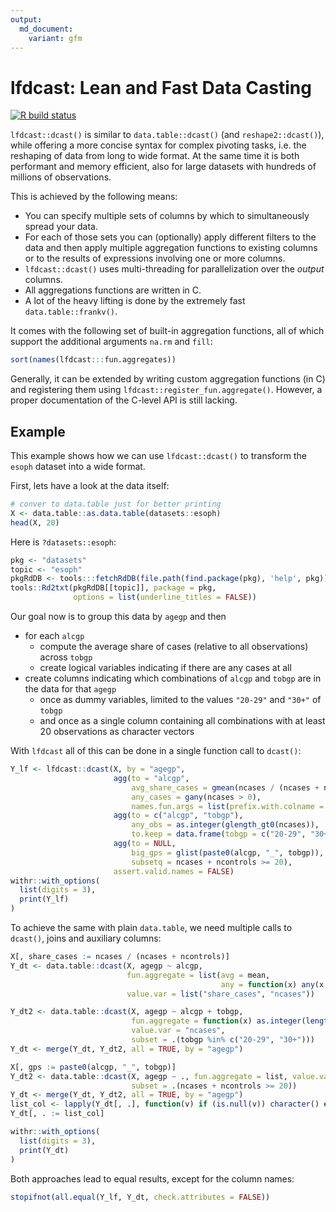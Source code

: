 ```yaml
---
output:
  md_document:
    variant: gfm
---
```


# lfdcast: Lean and Fast Data Casting

[![R build status](https://github.com/akersting/lfdcast/R-CMD-check/badge.svg)](https://github.com/akersting/lfdcast/actions?workflow=R-CMD-check)

`lfdcast::dcast()` is similar to `data.table::dcast()` (and `reshape2::dcast()`), while offering a more concise syntax for complex pivoting tasks, i.e. the reshaping of data from long to wide format.
At the same time it is both performant and memory efficient, also for large datasets with hundreds of millions of observations.

This is achieved by the following means:

- You can specify multiple sets of columns by which to simultaneously spread your data.
- For each of those sets you can (optionally) apply different filters to the data and then apply multiple aggregation functions to existing columns or to the results of expressions involving one or more columns.
- `lfdcast::dcast()` uses multi-threading for parallelization over the *output* columns.
- All aggregations functions are written in C.
- A lot of the heavy lifting is done by the extremely fast `data.table::frankv()`.

It comes with the following set of built-in aggregation functions, all of which support the additional arguments `na.rm` and `fill`:
```r
sort(names(lfdcast:::fun.aggregates))
```
Generally, it can be extended by writing custom aggregation functions (in C) and registering them using `lfdcast::register_fun.aggregate()`.
However, a proper documentation of the C-level API is still lacking.

## Example

This example shows how we can use `lfdcast::dcast()` to transform the `esoph` dataset into a wide format.

First, lets have a look at the data itself:

```r
# conver to data.table just for better printing
X <- data.table::as.data.table(datasets::esoph)
head(X, 20)
```

Here is `?datasets::esoph`:
```r
pkg <- "datasets"
topic <- "esoph"
pkgRdDB <- tools:::fetchRdDB(file.path(find.package(pkg), 'help', pkg))
tools::Rd2txt(pkgRdDB[[topic]], package = pkg, 
              options = list(underline_titles = FALSE))
```

Our goal now is to group this data by `agegp` and then

- for each `alcgp`
  - compute the average share of cases (relative to all observations) across `tobgp`
  - create logical variables indicating if there are any cases at all
- create columns indicating which combinations of `alcgp` and `tobgp` are in the data for that `agegp`
  - once as dummy variables, limited to the values `"20-29"` and `"30+"` of `tobgp`
  - and once as a single column containing all combinations with at least 20 observations as character vectors

With `lfdcast` all of this can be done in a single function call to `dcast()`:

```r
Y_lf <- lfdcast::dcast(X, by = "agegp",
                       agg(to = "alcgp", 
                           avg_share_cases = gmean(ncases / (ncases + ncontrols)),
                           any_cases = gany(ncases > 0),
                           names.fun.args = list(prefix.with.colname = TRUE)),
                       agg(to = c("alcgp", "tobgp"),
                           any_obs = as.integer(glength_gt0(ncases)),
                           to.keep = data.frame(tobgp = c("20-29", "30+"))), 
                       agg(to = NULL, 
                           big_gps = glist(paste0(alcgp, "_", tobgp)),
                           subsetq = ncases + ncontrols >= 20),
                       assert.valid.names = FALSE)
withr::with_options(
  list(digits = 3),
  print(Y_lf)
)
```

To achieve the same with plain `data.table`, we need multiple calls to `dcast()`, joins and auxiliary columns:

```r
X[, share_cases := ncases / (ncases + ncontrols)]
Y_dt <- data.table::dcast(X, agegp ~ alcgp, 
                          fun.aggregate = list(avg = mean, 
                                               any = function(x) any(x > 0)), 
                          value.var = list("share_cases", "ncases"))

Y_dt2 <- data.table::dcast(X, agegp ~ alcgp + tobgp, 
                           fun.aggregate = function(x) as.integer(length(x) > 0),
                           value.var = "ncases", 
                           subset = .(tobgp %in% c("20-29", "30+")))
Y_dt <- merge(Y_dt, Y_dt2, all = TRUE, by = "agegp")

X[, gps := paste0(alcgp, "_", tobgp)]
Y_dt2 <- data.table::dcast(X, agegp ~ ., fun.aggregate = list, value.var = "gps", 
                           subset = .(ncases + ncontrols >= 20))
Y_dt <- merge(Y_dt, Y_dt2, all = TRUE, by = "agegp")
list_col <- lapply(Y_dt[, .], function(v) if (is.null(v)) character() else v)
Y_dt[, . := list_col]

withr::with_options(
  list(digits = 3),
  print(Y_dt)
)
```
Both approaches lead to equal results, except for the column names:

```r
stopifnot(all.equal(Y_lf, Y_dt, check.attributes = FALSE))
```

